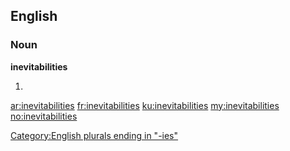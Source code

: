 ==English==

===Noun===
'''inevitabilities'''

# {{plural of|inevitability}}

[[Category:English plurals ending in "-ies"]]

[[ar:inevitabilities]]
[[fr:inevitabilities]]
[[ku:inevitabilities]]
[[my:inevitabilities]]
[[no:inevitabilities]]